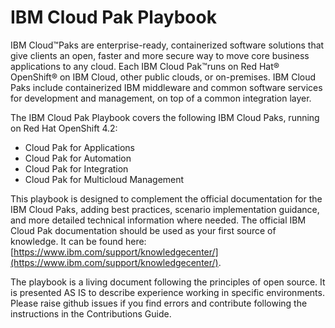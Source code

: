 # IBM Cloud Pak Playbook

IBM Cloud™Paks are enterprise-ready, containerized software solutions that give clients an open, faster and more secure way to move core business applications to any cloud. Each IBM Cloud Pak™runs on Red Hat® OpenShift® on IBM Cloud, other public clouds, or on-premises. IBM Cloud Paks include containerized IBM middleware and common software services for development and management, on top of a common integration layer.

The IBM Cloud Pak Playbook covers the following IBM Cloud Paks, running on Red Hat OpenShift 4.2:

- Cloud Pak for Applications
- Cloud Pak for Automation
- Cloud Pak for Integration
- Cloud Pak for Multicloud Management

This playbook is designed to complement the official documentation for the IBM Cloud Paks, adding best practices, scenario implementation guidance, and more detailed technical information where needed. The official IBM Cloud Pak documentation should be used as your first source of knowledge. It can be found here: [https://www.ibm.com/support/knowledgecenter/](https://www.ibm.com/support/knowledgecenter/).

The playbook is a living document following the principles of open source. It is presented AS IS to describe experience working in specific environments. Please raise github issues if you find errors and contribute following the instructions in the Contributions Guide.